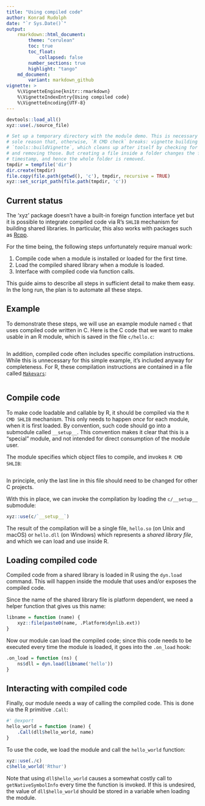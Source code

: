 ```yaml
---
title: "Using compiled code"
author: Konrad Rudolph
date: "`r Sys.Date()`"
output:
    rmarkdown::html_document:
        theme: "cerulean"
        toc: true
        toc_float:
            collapsed: false
        number_sections: true
        highlight: "tango"
    md_document:
        variant: markdown_github
vignette: >
    %\VignetteEngine{knitr::rmarkdown}
    %\VignetteIndexEntry{Using compiled code}
    %\VignetteEncoding{UTF-8}
---
```

```r
devtools::load_all()
xyz::use(./source_file)

# Set up a temporary directory with the module demo. This is necessary for the
# sole reason that, otherwise, `R CMD check` breaks: vignette building invokes
# `tools::buildVignette`, which cleans up after itself by checking for new files
# and removing those. But creating a file inside a folder changes the folder
# timestamp, and hence the whole folder is removed.
tmpdir = tempfile('dir')
dir.create(tmpdir)
file.copy(file.path(getwd(), 'c'), tmpdir, recursive = TRUE)
xyz::set_script_path(file.path(tmpdir, 'c'))
```

## Current status

The ‘xyz’ package doesn’t have a built-in foreign function interface yet but it
is possible to integrate compiled code via R’s `SHLIB` mechanism for building
shared libraries. In particular, this also works with packages such as [Rcpp][].

For the time being, the following steps unfortunately require manual work:

1. Compile code when a module is installed or loaded for the first time.
2. Load the compiled shared library when a module is loaded.
3. Interface with compiled code via function calls.

This guide aims to describe all steps in sufficient detail to make them easy. In
the long run, the plan is to automate all these steps.

## Example

To demonstrate these steps, we will use an example module named `c` that uses
compiled code written in C. Here is the C code that we want to make usable in an
R module, which is saved in the file `c/hello.c`:

```r
```

In addition, compiled code often includes specific compilation instructions.
While this is unnecessary for this simple example, it’s included anyway for
completeness. For R, these compilation instructions are contained in a file
called [`Makevars`][Makevars]:

```r
```

## Compile code

To make code loadable and callable by R, it should be compiled via the `R CMD
SHLIB` mechanism. This only needs to happen *once* for each module, when it is
first loaded. By convention, such code should go into a submodule called
`__setup__`. This convention makes it clear that this is a “special” module,
and not intended for direct consumption of the module user.

The module specifies which object files to compile, and invokes `R CMD SHLIB`:

```r
```

In principle, only the last line in this file should need to be changed for
other C projects.

With this in place, we can invoke the compilation by loading the `c/__setup__`
submodule:

```r
xyz::use(c/`__setup__`)
```

The result of the compilation will be a single file, `hello.so` (on Unix and
macOS) or `hello.dll` (on Windows) which represents a *shared library file*, and
which we can load and use inside R.

## Loading compiled code

Compiled code from a shared library is loaded in R using the `dyn.load` command.
This will happen inside the module that uses and/or exposes the compiled code.

Since the name of the shared library file is platform dependent, we need a
helper function that gives us this name:

```r
libname = function (name) {
    xyz::file(paste0(name, .Platform$dynlib.ext))
}
```

Now our module can load the compiled code; since this code needs to be executed
every time the module is loaded, it goes into the `.on_load` hook:

```r
.on_load = function (ns) {
    ns$dll = dyn.load(libname('hello'))
}
```

## Interacting with compiled code

Finally, our module needs a way of calling the compiled code. This is done via
the R primitive `.Call`:

```r
#' @export
hello_world = function (name) {
    .Call(dll$hello_world, name)
}
```

To use the code, we load the module and call the `hello_world` function:

```r
xyz::use(./c)
c$hello_world('Rthur')
```

Note that using `dll$hello_world` causes a somewhat costly call to
`getNativeSymbolInfo` every time the function is invoked. If this is undesired,
the value of `dll$hello_world` should be stored in a variable when loading the
module.

[Rcpp]: https://cran.r-project.org/package=Rcpp
[Makevars]: https://cran.r-project.org/doc/manuals/r-release/R-exts.html#Using-Makevars
